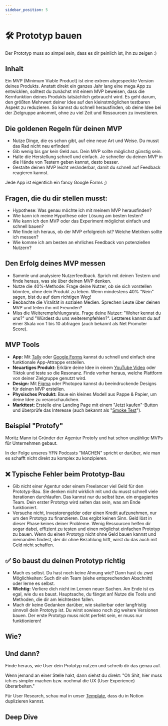 ```yaml
---
sidebar_position: 5
---
```


# 🛠️ Prototyp bauen

<Admonition type="info" icon="🫣">
  Der Prototyp muss so simpel sein, dass es dir peinlich ist, ihn zu zeigen :)
</Admonition>

## Inhalt

Ein MVP (Minimum Viable Product) ist eine extrem abgespeckte Version deines Produkts. Anstatt direkt ein ganzes Jahr lang eine mega App zu entwicklen, solltest du zunächst mit einem MVP beweisen, dass die Kernfunktion deines Produkts tatsächlich gebraucht wird. Es geht darum, den größten Mehrwert deiner Idee auf den kleinstmöglichen testbaren Aspekt zu reduzieren. So kannst du schnell herausfinden, ob deine Idee bei der Zielgruppe ankommt, ohne zu viel Zeit und Ressourcen zu investieren.

<YouTube videoId="1hHMwLxN6EM" />

## Die goldenen Regeln für deinen MVP

- Nutze Dinge, die es schon gibt, auf eine neue Art und Weise. Du musst das Rad nicht neu erfinden!
- Gib wenig bis gar kein Geld aus. Dein MVP sollte möglichst günstig sein.
- Halte die Herstellung schnell und einfach. Je schneller du deinen MVP in die Hände von Testern geben kannst, desto besser.
- Gestalte deinen MVP leicht veränderbar, damit du schnell auf Feedback reagieren kannst.

Jede App ist eigentlich ein fancy Google Forms ;)

## Fragen, die du dir stellen musst:

- Hypothese: Was genau möchte ich mit meinem MVP herausfinden?
- Wie kann ich meine Hypothese oder Lösung am besten testen?
- Wie kann ich den MVP oder das Experiment möglichst einfach und schnell bauen?
- Wie finde ich heraus, ob der MVP erfolgreich ist? Welche Metriken sollte ich messen?
- Wie komme ich am besten an ehrliches Feedback von potenziellen Nutzern?

## Den Erfolg deines MVP messen

- Sammle und analysiere Nutzerfeedback. Sprich mit deinen Testern und finde heraus, was sie über deinen MVP denken.
- Nutze die 40%-Methode: Frage deine Nutzer, ob sie sich vorstellen könnten, ohne dein Produkt zu leben. Wenn mindestens 40% "Nein" sagen, bist du auf dem richtigen Weg!
- Beobachte die Viralität in sozialen Medien. Sprechen Leute über deinen MVP und teilen ihn mit Freunden?
- Miss die Weiterempfehlungsrate. Frage deine Nutzer: "Woher kennst du uns?" und "Würdest du uns weiterempfehlen?". Letzteres kannst du auf einer Skala von 1 bis 10 abfragen (auch bekannt als Net Promoter Score).

## MVP Tools

- **App:** Mit [Tally](https://tally.so/) oder [Google Forms](https://docs.google.com/forms/) kannst du schnell und einfach eine funktionale App-Attrappe erstellen.
- **Neuartiges Produkt:** Erkläre deine Idee in einem [YouTube Video](https://youtube.com/) oder Tiktok und teste so die Resonanz. Finde vorher heraus, welche Plattform von deiner Zielgruppe genutzt wird.
- **Design:** Mit [Figma](https://figma.com/) oder Photopea kannst du beeindruckende Designs für deinen MVP erstellen.
- **Physisches Produkt:** Baue ein kleines Modell aus Pappe & Papier, um deine Idee zu veranschaulichen.
- **Markttest:** Erstelle eine Landing Page mit einem "Jetzt kaufen"-Button und überprüfe das Interesse (auch bekannt als "[Smoke Test](/roadmap/docs/startup-basics/product/test-idea)").

## Beispiel "Protofy"

Moritz Mann ist Gründer der Agentur Protofy und hat schon unzählige MVPs für Unternehmen gebaut.

In der Folge unseres YFN Podcasts "MACHEN" spricht er darüber, wie man es schafft nicht direkt zu komplex zu konzipieren.

<Spotify source="https://open.spotify.com/episode/7eTXfhDadAouUmTnpKAJeL" />

## ❌ Typische Fehler beim Prototyp-Bau

- Gib nicht einer Agentur oder einem Freelancer viel Geld für den Prototyp-Bau. Sie denken nicht wirklich mit und du musst schnell viele Iterationen durchlaufen. Das kannst nur du selbst bzw. ein engagiertes Team. Dein erster Prototyp wird selten das sein, was am Ende funktioniert.
- Versuche nicht, Investorengelder oder einen Kredit aufzunehmen, nur um den Prototyp zu finanzieren. Das ergibt keinen Sinn. Geld löst in dieser Phase keines deiner Probleme. Wenig Ressourcen helfen dir sogar dabei, effizient zu testen und einen möglichst einfachen Prototyp zu bauen. Wenn du einen Prototyp nicht ohne Geld bauen kannst und niemanden findest, der dir ohne Bezahlung hilft, wirst du das auch mit Geld nicht schaffen.

## ✅ So baust du deinen Prototyp richtig

- Mach es selbst. Du hast noch keine Ahnung wie? Dann hast du zwei Möglichkeiten: Such dir ein Team (siehe entsprechenden Abschnitt) oder lerne es selbst.
- **Wichtig:** Verliere dich nicht im Lernen neuer Sachen. Am Ende ist es egal, wie du es baust. Hauptsache, du fängst an! Nutze die Tools und Methoden, die dir am leichtesten fallen.
- Mach dir keine Gedanken darüber, wie skalierbar oder langfristig sinnvoll dein Prototyp ist. Du wirst sowieso noch zig weitere Versionen bauen. Der erste Prototyp muss nicht perfekt sein, er muss nur funktionieren!

## Wie?

<Tooltipp
  toolName="Figma"
  toolDescription='Wenn du Lust hast, designen zu können, schau dir Figma an. Damit kannst du auch klickbare Prototypen bauen, vor die du Nutzer setzen kannst. So kannst du testen, ob Leute verstehen, was sie in deiner Software machen sollen, bevor du sie baust.
PS: schau, dass du alles mit "AutoLayout" und Frames baust, anstatt Gruppen oder Rechtecke zu verwenden. Aber step by step. Frag einfach bei jeder Kleinigkeit ChatGPT, um besser zu werden.'
  toolSource="https://www.figma.com/"
  tutorialSource="https://www.youtube.com/watch?v=FTFaQWZBqQ8"
  buttonText="Figma öffnen"
/>

## Und dann?

Finde heraus, wie User dein Prototyp nutzen und schreib dir das genau auf.

Wenn jemand an einer Stelle hakt, dann siehst du direkt: "Oh Shit, hier muss ich es simpler machen bzw. nochmal die UX (User Experience) überarbeiten."

Für User Research, schau mal in unser [Template](https://www.notion.so/a48e79b96ed242e49a33b04a8453e4c3?pvs=21), dass du in Notion duplizieren kannst.

## Deep Dive

<TwoColumns>
  <YouTube videoId="II-6dDzc-80" />
  <YouTube videoId="jpQJ8aOThNY" />
  <YouTube videoId="T8xvMIiFzD0" />
  <YouTube videoId="oC7PTSk7NFk" />
</TwoColumns>
